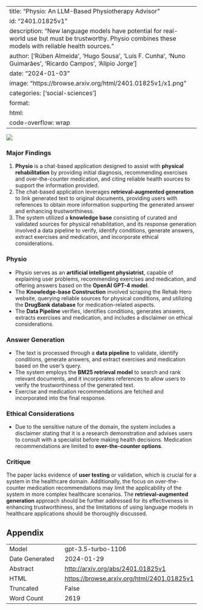 
---
title: "Physio: An LLM-Based Physiotherapy Advisor"
id: "2401.01825v1"
description: "New language models have potential for real-world use but must be trustworthy. Physio combines these models with reliable health sources."
author: ['Rúben Almeida', 'Hugo Sousa', 'Luís F. Cunha', 'Nuno Guimarães', 'Ricardo Campos', 'Alípio Jorge']
date: "2024-01-03"
image: "https://browse.arxiv.org/html/2401.01825v1/x1.png"
categories: ['social-sciences']
format:
  html:
    code-overflow: wrap
---

![](https://browse.arxiv.org/html/2401.01825v1/x1.png)

### Major Findings

1. **Physio** is a chat-based application designed to assist with **physical rehabilitation** by providing initial diagnosis, recommending exercises and over-the-counter medication, and citing reliable health sources to support the information provided.
2. The chat-based application leverages **retrieval-augmented generation** to link generated text to original documents, providing users with references to obtain more information supporting the generated answer and enhancing trustworthiness.
3. The system utilized a **knowledge base** consisting of curated and validated sources for physical rehabilitation, and its response generation involved a data pipeline to verify, identify conditions, generate answers, extract exercises and medication, and incorporate ethical considerations.

### Physio

- Physio serves as an **artificial intelligent physiatrist**, capable of explaining user problems, recommending exercises and medication, and offering answers based on the **OpenAI GPT-4 model**.
- The **Knowledge-base Construction** involved scraping the Rehab Hero website, querying reliable sources for physical conditions, and utilizing the **DrugBank database** for medication-related aspects.
- The **Data Pipeline** verifies, identifies conditions, generates answers, extracts exercises and medication, and includes a disclaimer on ethical considerations.

### Answer Generation

- The text is processed through a **data pipeline** to validate, identify conditions, generate answers, and extract exercises and medication based on the user's query.
- The system employs the **BM25 retrieval model** to search and rank relevant documents, and it incorporates references to allow users to verify the trustworthiness of the generated text.
- Exercise and medication recommendations are fetched and incorporated into the final response.

### Ethical Considerations

- Due to the sensitive nature of the domain, the system includes a disclaimer stating that it is a research demonstration and advises users to consult with a specialist before making health decisions. Medication recommendations are limited to **over-the-counter options**.

### Critique

The paper lacks evidence of **user testing** or validation, which is crucial for a system in the healthcare domain. Additionally, the focus on over-the-counter medication recommendations may limit the applicability of the system in more complex healthcare scenarios. The **retrieval-augmented generation** approach should be further addressed for its effectiveness in enhancing trustworthiness, and the limitations of using language models in healthcare applications should be thoroughly discussed.

## Appendix

|          |          |
|----------|----------|
| Model     | gpt-3.5-turbo-1106       |
| Date Generated     | 2024-01-29       |
| Abstract | [http://arxiv.org/abs/2401.01825v1](http://arxiv.org/abs/2401.01825v1)        |
| HTML     | [https://browse.arxiv.org/html/2401.01825v1](https://browse.arxiv.org/html/2401.01825v1)       |
| Truncated       | False       |
| Word Count       | 2619       |